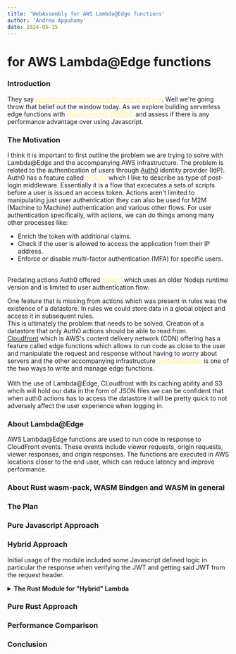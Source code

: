 ```yaml
---
title: 'WebAssembly for AWS Lambda@Edge functions'
author: 'Andrew Appuhamy'
date: 2024-05-15
---
```


# <WasmIcon/> for AWS Lambda@Edge functions

### **Introduction**

They say <a href="https://www.youtube.com/watch?v=tKbV6BpH-C8" target="_blank" style="color:rgb(254 240 138); animation: pulse 2s cubic-bezier(0.4, 0, 0.6, 1) infinite;">*premature optimisation is the root of all evil*</a>. 
Well we're going throw that belief out the window today. As we explore building serverless edge functions with <a href="https://webassembly.org/" target="_blank" style="color:rgb(254 240 138); animation: pulse 2s cubic-bezier(0.4, 0, 0.6, 1) infinite;">*WebAssembly (WASM)*</a> and assess if there is any performance advantage over using Javascript.

### **The Motivation**
I think it is important to first outline the problem we are trying to solve with Lambda@Edge and the accompanying AWS infrastructure.
The problem is related to the authentication of users through [Auth0](https://auth0.com/) identity provider (IdP). Auth0 has a feature called <a href="https://auth0.com/docs/customize/actions/actions-overview" target="_blank" style="color:rgb(254 240 138); animation: pulse 2s cubic-bezier(0.4, 0, 0.6, 1) infinite;">*actions*</a> which I like to describe as type of post-login middleware. 
Essentially it is a flow that excecutes a sets of scripts before a user is issued an access token. Actions aren't limited to manipulating just user authentication they can also be used for M2M (Machine to Machine) authentication and various other flows.
For user authentication specifically, with actions, we can do things among many other processes like:
<br/>
<ul class="list-inside list-disc">
    <li>Enrich the token with additional claims.</li>
    <li>Check if the user is allowed to access the application from their IP address. </li>
    <li>Enforce or disable multi-factor authentication (MFA) for specific users.</li>
</ul>
<br/>
Predating actions Auth0 offered <a href="https://auth0.com/docs/customize/rules/create-rules" target="_blank" style="color:rgb(254 240 138); animation: pulse 2s cubic-bezier(0.4, 0, 0.6, 1) infinite;">*rules*</a> which uses an older Nodejs runtime version and is limited to user authentication flow.

One feature that is missing from actions which was present in rules was the existence of a datastore. In rules we could store data in a global object and access it in subsequent rules.
<br/>
This is ultimately the problem that needs to be solved. Creation of a datastore that only Auth0 actions should be able to read from.
<br/>
[Cloudfront](https://aws.amazon.com/cloudfront/) which is AWS's content delivery network (CDN) offering has a feature called edge functions
which allows to run code as close to the user and manipulate the request and response without having to worry about servers and the other accompanying infrastructure
<a href="https://auth0.com/docs/customize/rules/create-rules" target="_blank" style="color:rgb(254 240 138); animation: pulse 2s cubic-bezier(0.4, 0, 0.6, 1) infinite;">*Lambda@Edge*</a> is one of the two ways to write and manage edge functions.\
<br/>
With the use of Lambda@Edge, CLoudfront with its caching ability and S3 whcih will hold our data in the form of JSON files we can be confident that when auth0 actions has to access the datastore it will be pretty quick to not adversely affect the user experience when logging in. 
### **About Lambda@Edge**
AWS Lambda@Edge functions are used to run code in response to CloudFront events. These events include viewer requests, origin requests, viewer responses, and origin responses. The functions are executed in AWS locations closer to the end user, which can reduce latency and improve performance.
### **About Rust wasm-pack, WASM Bindgen and WASM in general**

### **The Plan**

### **Pure Javascript Approach**

### **Hybrid Approach**

Initial usage of the <WasmIcon/> module included some Javascript defined logic in particular the response when verifying the JWT and getting said JWT from the request header.

<details id="wasm-hybrid-lambda">
    <summary>
        <strong>The Rust <WasmIcon/> Module for "Hybrid" Lambda</strong>
    </summary>
<div id="wasm-hybrid-lambda-code">
```rust
#[derive(Debug)]
pub enum Status {
    Ok,
    Unauthorized,
    Forbidden,
}

impl fmt::Display for Status {
    fn fmt(&self, f: &mut fmt::Formatter) -> fmt::Result {
        match *self {
            Status::Ok => write!(f, "200"),
            Status::Unauthorized => write!(f, "401"),
            Status::Forbidden => write!(f, "403"),
        }
    }
}

const JWT_SECRET: &'static str = env!("JWT_SECRET");

#[wasm_bindgen]
pub fn verify(token: &str) -> String {
    
    let decoded_token = decode::<Claims>(&token, &DecodingKey::from_secret(JWT_SECRET.as_ref()), &Validation::new(Algorithm::HS256));
    let valid_permissions = vec!["view:data"];
    match decoded_token {
        Ok(token_data) => {
            console_log!("{:?}", token_data.claims);
            if token_data.claims.permissions.iter().all(|permission| valid_permissions.contains(&permission.as_str())) {
                return Status::Ok.to_string();
            } else {
                return Status::Forbidden.to_string();
            }
        },
        Err(e) => {
            console_log!("{}",e);
            return Status::Unauthorized.to_string();
        }
    }
}
```
</div>
</details>

<details id="js-hybrid-lambda">
<summary>
    <strong>The "Hybrid" Lambda</strong>
</summary>
<div id="js-hybrid-lambda-code">
```javascript
import { verify } from 'rust-edge-lambda';

export const handler = async (event, _context, callback) => {
    let authToken = '';
    const request = event.Records[0].cf.request;

    if (request.headers['authorization'])
        authToken = request.headers['authorization'][0].value.replace("Bearer ", "")

    try {
        const verifyTokenResponse = verify(authToken);
        switch (verifyTokenResponse) {
            case '401':
                response.status = '401';
                response.statusDescription = 'Unauthorized';
                response.body = JSON.stringify({ error: 'Invalid token' });
                break;
            case '403':
                response.status = '403';
                response.statusDescription = 'Forbidden';
                break;
            case '200':
                callback(null, request);
            default:
                break;
        }
    }

    catch(error) {
        console.error(error);
        response.status = '401';
        response.statusDescription = 'Unauthorized';
        response.body = JSON.stringify({ error: 'Invalid token' });
    }

    callback(null, response);
}
```
</div>
</details>

### **Pure Rust Approach**

### **Performance Comparison**

### **Conclusion**
